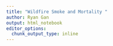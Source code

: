 ```yaml
---
title: "Wildfire Smoke and Mortality "
author: Ryan Gan
output: html_notebook
editor_options: 
  chunk_output_type: inline
---
```



